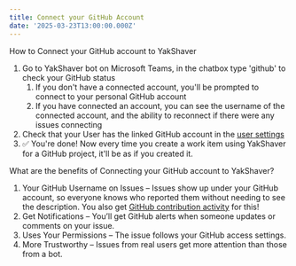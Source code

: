 ```yaml
---
title: Connect your GitHub Account
date: '2025-03-23T13:00:00.000Z'
---
```



How to Connect your GitHub account to YakShaver

1. Go to YakShaver bot on Microsoft Teams, in the chatbox type 'github' to check your GitHub status
   1. If you don't have a connected account, you'll be prompted to connect to your personal GitHub account
   2. If you have connected an account, you can see the username of the connected account, and the ability to reconnect if there were any issues connecting
2. Check that your User has the linked GitHub account in the [user settings](https://portal.yakshaver.ai/settings/users)
3. ✅ You're done! Now every time you create a work item using YakShaver for a GitHub project, it'll be as if you created it.

What are the benefits of Connecting your GitHub account to YakShaver?

1. Your GitHub Username on Issues – Issues show up under your GitHub account, so everyone knows who reported them without needing to see the description. You also get [GitHub contribution activity](https://docs.github.com/en/account-and-profile/setting-up-and-managing-your-github-profile/managing-contribution-settings-on-your-profile/viewing-contributions-on-your-profile#what-counts-as-a-contribution) for this!
2. Get Notifications – You’ll get GitHub alerts when someone updates or comments on your issue.
3. Uses Your Permissions – The issue follows your GitHub access settings.
4. More Trustworthy – Issues from real users get more attention than those from a bot.
